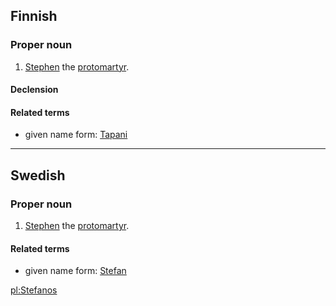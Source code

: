 ==Finnish==

===Proper noun===
{{fi-noun|proper=true}}

# {{context|biblical character|lang=fi}} [[Stephen]] the [[protomartyr]].

====Declension====
{{fi-decl-vastaus|Stefano|nopl=1}}

====Related terms====
* given name form: [[Tapani]]

----

==Swedish==

===Proper noun===
{{head|sv|proper noun}}

# {{context|biblical character|lang=sv}} [[Stephen]] the [[protomartyr]].

====Related terms====
* given name form: [[Stefan]]

[[pl:Stefanos]]